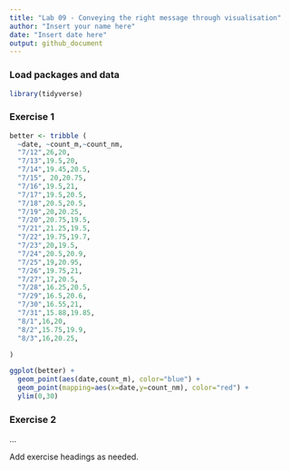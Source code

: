 ```yaml
---
title: "Lab 09 - Conveying the right message through visualisation"
author: "Insert your name here"
date: "Insert date here"
output: github_document
---
```


### Load packages and data

```r
library(tidyverse) 
```

### Exercise 1
```r
better <- tribble (
  ~date, ~count_m,~count_nm,
  "7/12",26,20,
  "7/13",19.5,20,
  "7/14",19.45,20.5,
  "7/15", 20,20.75,
  "7/16",19.5,21,
  "7/17",19.5,20.5,
  "7/18",20.5,20.5,
  "7/19",20,20.25,
  "7/20",20.75,19.5,
  "7/21",21.25,19.5,
  "7/22",19.75,19.7,
  "7/23",20,19.5,
  "7/24",20.5,20.9,
  "7/25",19,20.95,
  "7/26",19.75,21,
  "7/27",17,20.5,
  "7/28",16.25,20.5,
  "7/29",16.5,20.6,
  "7/30",16.55,21,
  "7/31",15.88,19.85,
  "8/1",16,20,
  "8/2",15.75,19.9,
  "8/3",16,20.25,

)
```


```r

ggplot(better) +
  geom_point(aes(date,count_m), color="blue") +
  geom_point(mapping=aes(x=date,y=count_nm), color="red") + 
  ylim(0,30)

```

### Exercise 2

...

Add exercise headings as needed.